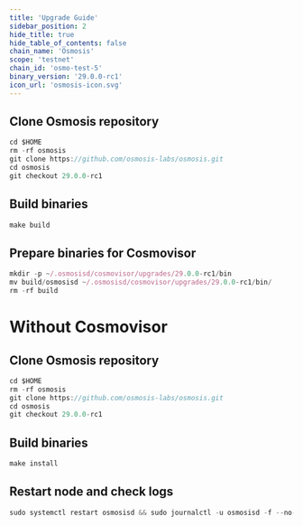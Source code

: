```yaml
---
title: 'Upgrade Guide'
sidebar_position: 2
hide_title: true
hide_table_of_contents: false
chain_name: 'Osmosis'
scope: 'testnet'
chain_id: 'osmo-test-5'
binary_version: '29.0.0-rc1'
icon_url: 'osmosis-icon.svg'
---
```



<PageTitle
  iconUrl="img/osmosis-icon.svg"
  title="Osmosis Upgrade Guide"
  chainId="osmo-test-5"
  version="29.0.0-rc1"
/>

## Clone Osmosis repository

```js
cd $HOME
rm -rf osmosis
git clone https://github.com/osmosis-labs/osmosis.git
cd osmosis
git checkout 29.0.0-rc1
```

## Build binaries

```js
make build
```

## Prepare binaries for Cosmovisor

```js
mkdir -p ~/.osmosisd/cosmovisor/upgrades/29.0.0-rc1/bin
mv build/osmosisd ~/.osmosisd/cosmovisor/upgrades/29.0.0-rc1/bin/
rm -rf build
```

# Without Cosmovisor

## Clone Osmosis repository

```js
cd $HOME
rm -rf osmosis
git clone https://github.com/osmosis-labs/osmosis.git
cd osmosis
git checkout 29.0.0-rc1
```

## Build binaries

```js
make install
```

## Restart node and check logs

```js
sudo systemctl restart osmosisd && sudo journalctl -u osmosisd -f --no-hostname -o cat
```
